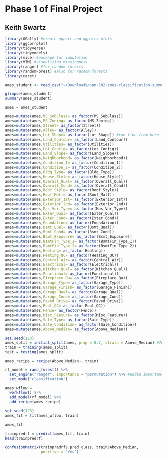 # Phase 1 of Final Project
## Keith Swartz

```r
library(GGally) #create ggcorr and ggpairs plots
library(ggcorrplot)
library(tidyverse)
library(tidymodels)
library(mice) #package for imputation
library(VIM) #visualizing missingness
library(ranger) #for random forests
library(randomForest) #also for random forests
library(caret)

ames_student <- read_csv("~/Downloads/ban-502-ames-classification-summer-2021/ames_student.csv")
```

```r
glimpse(ames_student)
summary(ames_student)
```

```r
ames = ames_student 

ames=mutate(ames,MS_SubClass= as_factor(MS_SubClass)) 
ames=mutate(ames,MS_Zoning= as_factor(MS_Zoning)) 
ames=mutate(ames,Street= as_factor(Street))
ames=mutate(ames,Alley= as_factor(Alley))
ames=mutate(ames,Lot_Shape= as_factor(Lot_Shape)) #run line from here
ames=mutate(ames,Land_Contour= as_factor(Land_Contour))
ames=mutate(ames,Utilities= as_factor(Utilities))
ames=mutate(ames,Lot_Config= as_factor(Lot_Config))
ames=mutate(ames,Land_Slope= as_factor(Land_Slope))
ames=mutate(ames,Neighborhood= as_factor(Neighborhood))
ames=mutate(ames,Condition_1= as_factor(Condition_1))
ames=mutate(ames,Condition_2= as_factor(Condition_2))
ames=mutate(ames,Bldg_Type= as_factor(Bldg_Type))
ames=mutate(ames,House_Style= as_factor(House_Style))
ames=mutate(ames,Overall_Qual= as_factor(Overall_Qual))
ames=mutate(ames,Overall_Cond= as_factor(Overall_Cond))
ames=mutate(ames,Roof_Style= as_factor(Roof_Style))
ames=mutate(ames,Roof_Matl= as_factor(Roof_Matl))
ames=mutate(ames,Exterior_1st= as_factor(Exterior_1st))
ames=mutate(ames,Exterior_2nd= as_factor(Exterior_2nd))
ames=mutate(ames,Mas_Vnr_Type= as_factor(Mas_Vnr_Type))
ames=mutate(ames,Exter_Qual= as_factor(Exter_Qual))
ames=mutate(ames,Exter_Cond= as_factor(Exter_Cond))
ames=mutate(ames,Foundation= as_factor(Foundation))
ames=mutate(ames,Bsmt_Qual= as_factor(Bsmt_Qual))
ames=mutate(ames,Bsmt_Cond= as_factor(Bsmt_Cond))
ames=mutate(ames,Bsmt_Exposure= as_factor(Bsmt_Exposure))
ames=mutate(ames,BsmtFin_Type_1= as_factor(BsmtFin_Type_1))
ames=mutate(ames,BsmtFin_Type_2= as_factor(BsmtFin_Type_2))
ames=mutate(ames,Heating= as_factor(Heating))
ames=mutate(ames,Heating_QC= as_factor(Heating_QC))
ames=mutate(ames,Central_Air= as_factor(Central_Air))
ames=mutate(ames,Electrical= as_factor(Electrical))
ames=mutate(ames,Kitchen_Qual= as_factor(Kitchen_Qual))
ames=mutate(ames,Functional= as_factor(Functional))
ames=mutate(ames,Fireplace_Qu= as_factor(Fireplace_Qu))
ames=mutate(ames,Garage_Type= as_factor(Garage_Type))
ames=mutate(ames,Garage_Finish= as_factor(Garage_Finish))
ames=mutate(ames,Garage_Qual= as_factor(Garage_Qual))
ames=mutate(ames,Garage_Cond= as_factor(Garage_Cond))
ames=mutate(ames,Paved_Drive= as_factor(Paved_Drive))
ames=mutate(ames,Pool_QC= as_factor(Pool_QC))
ames=mutate(ames,Fence= as_factor(Fence))
ames=mutate(ames,Misc_Feature= as_factor(Misc_Feature))
ames=mutate(ames,Sale_Type= as_factor(Sale_Type))
ames=mutate(ames,Sale_Condition= as_factor(Sale_Condition))
ames=mutate(ames,Above_Median= as_factor(Above_Median))

```

```r
set.seed(123) 
ames_split = initial_split(ames, prop = 0.7, strata = Above_Median) #70% in training
train = training(ames_split)
test = testing(ames_split)
```
```r
ames_recipe = recipe(Above_Median~.,train)

rf_model = rand_forest() %>% 
  set_engine("ranger", importance = "permutation") %>% #added importance metric
  set_mode("classification")

ames_wflow = 
  workflow() %>% 
  add_model(rf_model) %>% 
  add_recipe(ames_recipe)

set.seed(123)
ames_fit = fit(ames_wflow, train)
```

```r
ames_fit
```

```r
trainpredrf = predict(ames_fit, train)
head(trainpredrf)
```


```r
confusionMatrix(trainpredrf$.pred_class, train$Above_Median, 
                positive = "Yes")
```



